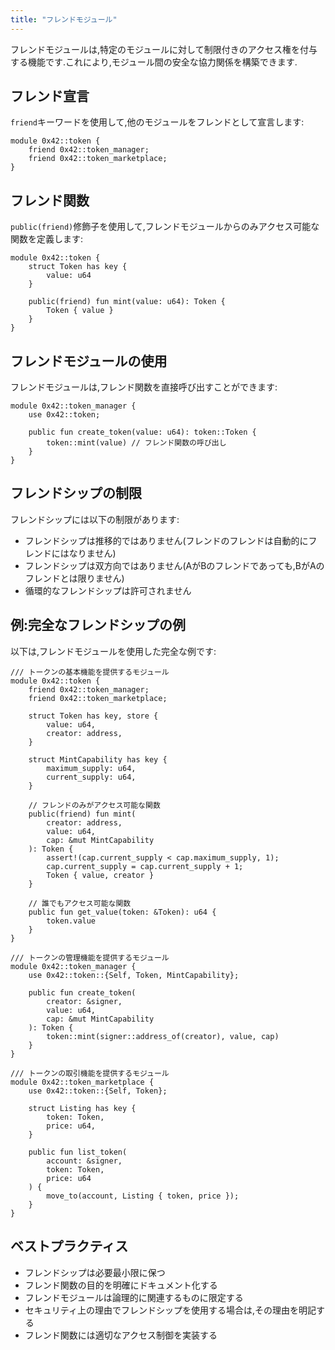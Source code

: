 ```yaml
---
title: "フレンドモジュール"
---
```








フレンドモジュールは,特定のモジュールに対して制限付きのアクセス権を付与する機能です.これにより,モジュール間の安全な協力関係を構築できます.

## フレンド宣言

`friend`キーワードを使用して,他のモジュールをフレンドとして宣言します:

```move
module 0x42::token {
    friend 0x42::token_manager;
    friend 0x42::token_marketplace;
}
```

## フレンド関数

`public(friend)`修飾子を使用して,フレンドモジュールからのみアクセス可能な関数を定義します:

```move
module 0x42::token {
    struct Token has key {
        value: u64
    }

    public(friend) fun mint(value: u64): Token {
        Token { value }
    }
}
```

## フレンドモジュールの使用

フレンドモジュールは,フレンド関数を直接呼び出すことができます:

```move
module 0x42::token_manager {
    use 0x42::token;

    public fun create_token(value: u64): token::Token {
        token::mint(value) // フレンド関数の呼び出し
    }
}
```

## フレンドシップの制限

フレンドシップには以下の制限があります:

- フレンドシップは推移的ではありません(フレンドのフレンドは自動的にフレンドにはなりません)
- フレンドシップは双方向ではありません(AがBのフレンドであっても,BがAのフレンドとは限りません)
- 循環的なフレンドシップは許可されません

## 例:完全なフレンドシップの例

以下は,フレンドモジュールを使用した完全な例です:

```move
/// トークンの基本機能を提供するモジュール
module 0x42::token {
    friend 0x42::token_manager;
    friend 0x42::token_marketplace;

    struct Token has key, store {
        value: u64,
        creator: address,
    }

    struct MintCapability has key {
        maximum_supply: u64,
        current_supply: u64,
    }

    // フレンドのみがアクセス可能な関数
    public(friend) fun mint(
        creator: address,
        value: u64,
        cap: &mut MintCapability
    ): Token {
        assert!(cap.current_supply < cap.maximum_supply, 1);
        cap.current_supply = cap.current_supply + 1;
        Token { value, creator }
    }

    // 誰でもアクセス可能な関数
    public fun get_value(token: &Token): u64 {
        token.value
    }
}

/// トークンの管理機能を提供するモジュール
module 0x42::token_manager {
    use 0x42::token::{Self, Token, MintCapability};

    public fun create_token(
        creator: &signer,
        value: u64,
        cap: &mut MintCapability
    ): Token {
        token::mint(signer::address_of(creator), value, cap)
    }
}

/// トークンの取引機能を提供するモジュール
module 0x42::token_marketplace {
    use 0x42::token::{Self, Token};

    struct Listing has key {
        token: Token,
        price: u64,
    }

    public fun list_token(
        account: &signer,
        token: Token,
        price: u64
    ) {
        move_to(account, Listing { token, price });
    }
}
```

## ベストプラクティス

- フレンドシップは必要最小限に保つ
- フレンド関数の目的を明確にドキュメント化する
- フレンドモジュールは論理的に関連するものに限定する
- セキュリティ上の理由でフレンドシップを使用する場合は,その理由を明記する
- フレンド関数には適切なアクセス制御を実装する
